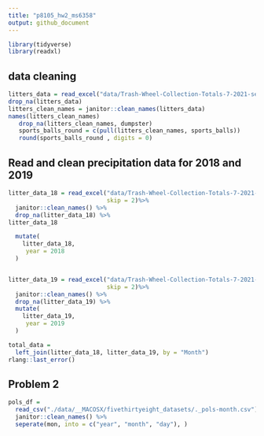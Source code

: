 ```yaml
---
title: "p8105_hw2_ms6358"
output: github_document
---
```


```r
library(tidyverse)
library(readxl)
```


## data cleaning

```r
litters_data = read_excel("data/Trash-Wheel-Collection-Totals-7-2021-sept.xlsx", "Mr. Trash Wheel")
drop_na(litters_data)
litters_clean_names = janitor::clean_names(litters_data)
names(litters_clean_names)
   drop_na(litters_clean_names, dumpster)
   sports_balls_round = c(pull(litters_clean_names, sports_balls))
   round(sports_balls_round , digits = 0)
```
## Read and clean precipitation data for 2018 and 2019

```r
litter_data_18 = read_excel("data/Trash-Wheel-Collection-Totals-7-2021-sept.xlsx","2018 Precipitation",
                            skip = 2)%>%
  janitor::clean_names() %>%
  drop_na(litter_data_18) %>%
litter_data_18

  mutate(
    litter_data_18,
     year = 2018
  )


litter_data_19 = read_excel("data/Trash-Wheel-Collection-Totals-7-2021-sept.xlsx","2019 Precipitation",
                            skip = 2)%>%
  janitor::clean_names() %>%
  drop_na(litter_data_19) %>%
  mutate(
    litter_data_19,
     year = 2019
  )

total_data = 
  left_join(litter_data_18, litter_data_19, by = "Month")
rlang::last_error()
```

## Problem 2

```r
pols_df =
  read_csv("./data/__MACOSX/fivethirtyeight_datasets/._pols-month.csv") %>%
  janitor::clean_names() %>%
  seperate(mon, into = c("year", "month", "day"), )
  
  
  
```